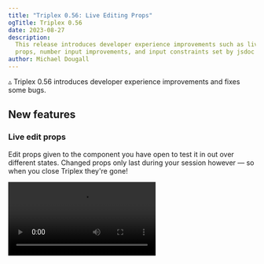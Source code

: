 ```yaml
---
title: "Triplex 0.56: Live Editing Props"
ogTitle: Triplex 0.56
date: 2023-08-27
description:
  This release introduces developer experience improvements such as live editing
  props, number input improvements, and input constraints set by jsdoc tags.
author: Michael Dougall
---
```


▵ Triplex 0.56 introduces developer experience improvements and fixes some bugs.

## New features

### Live edit props

Edit props given to the component you have open to test it in out over different
states. Changed props only last during your session however — so when you close
Triplex they're gone!

<Video src="https://github.com/trytriplex/triplex/assets/6801309/9862ae43-e4d6-4a6a-94f9-bf7db845469e" />

### Number input improvements

The number input has been improved with slider and increment/decrement behavior.
Use keyboard modifiers (shift/ctrl) to control how fine grained it should be!

<Video src="https://github.com/trytriplex/triplex/assets/6801309/0add7c1f-c973-4f1c-a44b-11fdd539a462" />

### Set constraints with prop description tags

Declare JSDoc tags in your prop descriptions and Triplex will use them where
supported.

The first supported tags are `@max` and `@min` used in the number input, they
constrain what values are allowed to be set.

```js
interface CameraEntityProps {
  /**
   * @min -3
   * @max 1
   */
  offsetX?: number;
}
```

<Video src="https://github.com/trytriplex/triplex/assets/6801309/c956f81d-c978-489a-af4d-a32ed420aa82" />

### Adding GLTF assets to your scene

GLTF is a common asset exported from 3D software like Blender. Now you can add
them to your components straight through Triplex without needing to write out
the code for it.

<Video src="https://github.com/trytriplex/triplex/assets/6801309/8727a6e3-ceed-45ee-8795-cfdaf4f42707" />

### Set host element names

Host elements such as mesh can now be labelled using the name prop. When set
they are used as the name shown in the scene panel.

<Video src="https://github.com/trytriplex/triplex/assets/6801309/f11d4b06-78d2-44e3-bde4-9f0b0bd6afb0" />

## Bug fixes

### Union type input fixes

Previously props that were a union type, such as one that takes a number and a
string, would lose the ability switch between them in the context panel when the
prop was set with a value. This is now fixed.

<Video src="https://github.com/trytriplex/triplex/assets/6801309/40444868-3af6-434b-ab85-bff6d6e95966" />

### Other

- All `undefined` values are now preserved when saving props instead of being
  set to `null`.
- Color inputs can now be cleared when not required.
- Tuple inputs no longer fire change events when required values are only
  partially filled.
